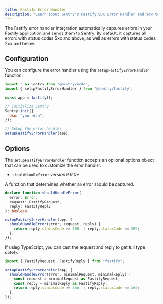 ```yaml
---
title: Fastify Error Handler
description: "Learn about Sentry's Fastify SDK Error Handler and how to configure it."
---
```


The Fastify error handler integration automatically captures errors in your Fastify application and sends them to Sentry. By default, it captures all errors with status codes 5xx and above, as well as errors with status codes 2xx and below.

## Configuration

You can configure the error handler using the `setupFastifyErrorHandler` function:

```javascript
import * as Sentry from "@sentry/node";
import { setupFastifyErrorHandler } from "@sentry/fastify";

const app = fastify();

// Initialize Sentry
Sentry.init({
  dsn: "your-dsn",
});

// Setup the error handler
setupFastifyErrorHandler(app);
```

## Options

The `setupFastifyErrorHandler` function accepts an optional options object that can be used to customize the error handler.

- `shouldHandleError` _version 9.9.0+_

A function that determines whether an error should be captured.

```typescript
declare function shouldHandleError(
  error: Error,
  request: FastifyRequest,
  reply: FastifyReply
): boolean;
```

```javascript
setupFastifyErrorHandler(app, {
  shouldHandleError(error, request, reply) {
    return reply.statusCode >= 500 || reply.statusCode <= 399;
  },
});
```

If using TypeScript, you can cast the request and reply to get full type safety.

```typescript
import { FastifyRequest, FastifyReply } from "fastify";

setupFastifyErrorHandler(app, {
  shouldHandleError(error, minimalRequest, minimalReply) {
    const request = minimalRequest as FastifyRequest;
    const reply = minimalReply as FastifyReply;
    return reply.statusCode >= 500 || reply.statusCode <= 399;
  },
});
```
